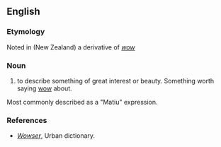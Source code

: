==English==

===Etymology===
Noted in (New Zealand) a derivative of ''[[wow]]'' 

===Noun===
{{en-noun}}

# {{slang}} to describe something of great interest or beauty. Something worth saying [[wow]] about.
Most commonly described as a "Matiu" expression.

===References===
*''[http://www.urbandictionary.com/define.php?term=Wowzer Wowser]'', Urban dictionary.
{{deadend|date=August 2007}}